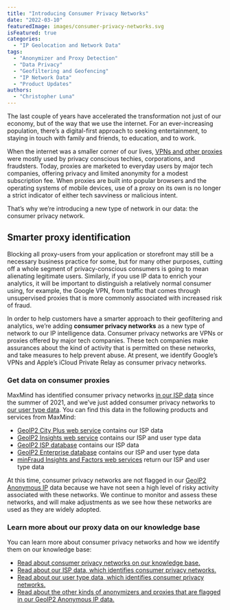 ```yaml
---
title: "Introducing Consumer Privacy Networks"
date: "2022-03-10"
featuredImage: images/consumer-privacy-networks.svg
isFeatured: true
categories:
  - "IP Geolocation and Network Data"
tags:
  - "Anonymizer and Proxy Detection"
  - "Data Privacy"
  - "Geofiltering and Geofencing"
  - "IP Network Data"
  - "Product Updates"
authors:
  - "Christopher Luna"
---
```


The last couple of years have accelerated the transformation not just of our
economy, but of the way that we use the internet. For an ever-increasing
population, there’s a digital-first approach to seeking entertainment, to
staying in touch with family and friends, to education, and to work.

When the internet was a smaller corner of our lives, [VPNs and other
proxies](/2019/01/types-of-anonymous-ips-and-how-they-affect-your-business)
were mostly used by privacy conscious techies, corporations, and fraudsters.
Today, proxies are marketed to everyday users by major tech companies, offering
privacy and limited anonymity for a modest subscription fee. When proxies are
built into popular browsers and the operating systems of mobile devices, use of
a proxy on its own is no longer a strict indicator of either tech savviness or
malicious intent.

That’s why we’re introducing a new type of network in our data: the consumer
privacy network.

## Smarter proxy identification
Blocking all proxy-users from your application or storefront may still be a
necessary business practice for some, but for many other purposes, cutting off a
whole segment of privacy-conscious consumers is going to mean alienating
legitimate users. Similarly, if you use IP data to enrich your analytics, it
will be important to distinguish a relatively normal consumer using, for
example, the Google VPN, from traffic that comes through unsupervised proxies
that is more commonly associated with increased risk of fraud.

In order to help customers have a smarter approach to their geofiltering and
analytics, we’re adding **consumer privacy networks** as a new type of network
to our IP intelligence data. Consumer privacy networks are VPNs or proxies
offered by major tech companies. These tech companies make assurances about the
kind of activity that is permitted on these networks, and take measures to help
prevent abuse. At present, we identify Google’s VPNs and Apple’s iCloud Private
Relay as consumer privacy networks.

### Get data on consumer proxies
MaxMind has identified consumer privacy networks [in our ISP
data](https://support.maxmind.com/hc/en-us/articles/4408618186907-Business-VPNs-and-Consumer-Privacy-Networks)
since the summer of 2021, and we’ve just added consumer privacy networks to [our
user type data](https://support.maxmind.com/hc/en-us/articles/4408208479131-User-Context-Data#h_01FN9BTGFQVP41YNPDGM454T2T).
You can find this data in the following products and services from MaxMind:

- [GeoIP2 City Plus web service](https://www.maxmind.com/en/geoip2-precision-city-service)
contains our ISP data
- [GeoIP2 Insights web service](https://www.maxmind.com/en/geoip2-precision-insights)
contains our ISP and user type data
- [GeoIP2 ISP database](https://www.maxmind.com/en/geoip2-isp-database) contains
our ISP data
- [GeoIP2 Enterprise database](https://www.maxmind.com/en/solutions/geoip2-enterprise-product-suite/enterprise-database)
contains our ISP and user type data
- [minFraud Insights and Factors web services](https://www.maxmind.com/en/solutions/minfraud-services)
return our ISP and user type data

At this time, consumer privacy networks are not flagged in our [GeoIP2 Anonymous
IP](https://www.maxmind.com/en/solutions/geoip2-enterprise-product-suite/anonymous-ip-database)
data because we have not seen a high level of risky activity associated with
these networks. We continue to monitor and assess these networks, and will make
adjustments as we see how these networks are used as they are widely adopted.

### Learn more about our proxy data on our knowledge base
You can learn more about consumer privacy networks and how we identify them on
our knowledge base:

- [Read about consumer privacy networks on our knowledge
base.](https://support.maxmind.com/hc/en-us/articles/4408618186907-Business-VPNs-and-Consumer-Privacy-Networks)
- [Read about our ISP data, which identifies consumer privacy
networks.](https://support.maxmind.com/hc/en-us/articles/4408200231067-IP-Network-Data#h_01FN989KHXR7TGXPB5T2DK0Q77)
- [Read about our user type data, which identifies consumer privacy
networks.](https://support.maxmind.com/hc/en-us/articles/4408208479131-User-Context-Data#h_01FN9BTGFQVP41YNPDGM454T2T)
- [Read about the other kinds of anonymizers and proxies that are flagged in our GeoIP2 Anonymous IP
data.](https://support.maxmind.com/hc/en-us/articles/4408208507163-Anonymizer-and-Proxy-Data)
